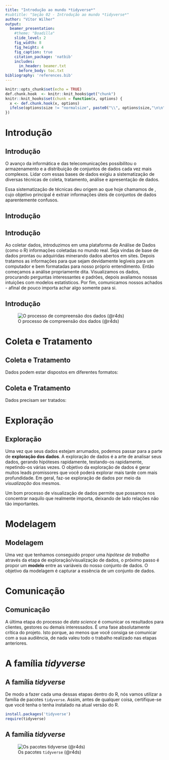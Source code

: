 ```yaml
---
title: "Introdução ao mundo *tidyverse*"
#subtitle: "Seção 02 - Introdução ao mundo *tidyverse*"
author: "Vítor Wilher"
output: 
  beamer_presentation:
    #theme: "Boadilla"
    slide_level: 2
    fig_width: 8
    fig_height: 4
    fig_caption: true
    citation_package: 'natbib'
    includes:
      in_header: beamer.txt
      before_body: toc.txt
bibliography: 'references.bib'
---
```


```r
knitr::opts_chunk$set(echo = TRUE)
def.chunk.hook  <- knitr::knit_hooks$get("chunk")
knitr::knit_hooks$set(chunk = function(x, options) {
  x <- def.chunk.hook(x, options)
  ifelse(options$size != "normalsize", paste0("\\", options$size,"\n\n", x, "\n\n \\normalsize"), x)
})

```



# Introdução
## Introdução

O avanço da informática e das telecomunicações possibilitou o armazenamento e a distribuição de conjuntos de dados cada vez mais complexos. Lidar com essas bases de dados exigiu a sistematização de diversas técnicas de coleta, tratamento, análise e apresentação de dados. 

\bigskip

Essa sistematização de técnicas deu origem ao que hoje chamamos de \textbf{data science}, cujo objetivo principal é extrair informações úteis de conjuntos de dados aparentemente confusos. 

## Introdução

\begin{block}{Aplicações interessantes:}

\begin{itemize}

  \item Identificar mensagens indesejáveis em um e-mail (spam);
  
  \item Segmentação do comportamento de consumidores para propagandas direcionadas;
  
  \item Redução de fraudes em transações de cartão de crédito;
  
  \item Predição de eleições;
  
  \item Otimização do uso de energia em casas ou prédios;
  
  \item etc, etc, etc...

\end{itemize}
\end{block}


## Introdução

Ao coletar dados, introduzimos em uma plataforma de Análise de Dados (como o R) informações coletadas no mundo real. Seja vindas de  base de dados prontas ou adquiridas minerando dados abertos em sites. Depois tratamos as informações para que sejam devidamente legíveis para um computador e bem formatadas para nosso próprio entendimento. Então começamos a análise propriamente dita. Visualizamos os dados, procurando perguntas interessantes e padrões, depois avaliamos nossas intuições com modelos estatísticos. Por fim, comunicamos nossos achados - afinal de pouco importa achar algo somente para si.

## Introdução

![O processo de compreensão dos dados (@r4ds)](datascience.png)

# Coleta e Tratamento
## Coleta e Tratamento

Dados podem estar dispostos em diferentes formatos:

\bigskip

\begin{itemize}

  \item Excel;
  
  \item XML;
  
  \item JSON;
  
  \item txt;
  
  \item HTML;
  
  \item MySQL;
  
  \item Formatos proprietários (Weka, Stata, Minitab, Octave, SPSS, SAS, etc).

\end{itemize}

## Coleta e Tratamento

Dados precisam ser tratados:

\bigskip

\begin{itemize}

  \item Limpeza de dados;
  
  \item Tratamento de \emph{missing values};
  
  \item Construção de números índices;
  
  \item Deflacionar valores correntes;
  
  \item Obtenção de taxas de crescimento, a partir de comparações mensais, interanuais, acumuladas em 12 meses, etc;
  
  \item Tratando tendências;
  
  \item Dessazonalização;
  
  \item Obtendo subconjuntos (\emph{subsetting}) relevantes;
  
  \item Classificando dados de acordo com algum critério;
  
  \item Transformando dados de acordo com alguma operação.
  
\end{itemize}


# Exploração
## Exploração

Uma vez que seus dados estejam arrumados, podemos passar para a parte de **exploração dos dados**. A exploração de dados é a arte de analisar seus dados, gerando hipóteses rapidamente, testando-os rapidamente, repetindo-os várias vezes. O objetivo da exploração de dados é gerar muitos leads promissores que você poderá explorar mais tarde com mais profundidade. Em geral, faz-se exploração de dados por meio da *visualização* dos mesmos. 

\bigskip

Um bom processo de visualização de dados permite que possamos nos concentrar naquilo que realmente importa, deixando de lado relações não tão importantes. 

# Modelagem
## Modelagem

Uma vez que tenhamos conseguido propor uma *hipótese de trabalho* através da etapa de exploração/visualização de dados, o próximo passo é propor um **modelo** entre as variáveis do nosso conjunto de dados. O objetivo da modelagem é capturar a essência de um conjunto de dados.

# Comunicação
## Comunicação

A última etapa do processo de *data science* é comunicar os resultados para clientes, gestores ou demais interessados. É uma fase absolutamente crítica do projeto. Isto porque, ao menos que você consiga se comunicar com a sua audiência, de nada valeu todo o trabalho realizado nas etapas anteriores. 

# A família *tidyverse*
## A família *tidyverse*

De modo a fazer cada uma dessas etapas dentro do R, nós vamos utilizar a família de pacotes `tidyverse`. Assim, antes de qualquer coisa, certifique-se que você tenha o tenha instalado na atual versão do R.

```r

install.packages('tidyverse')
require(tidyverse)

```

## A família *tidyverse*

![Os pacotes `tidyverse` (@r4ds)](tidyverse.png)


